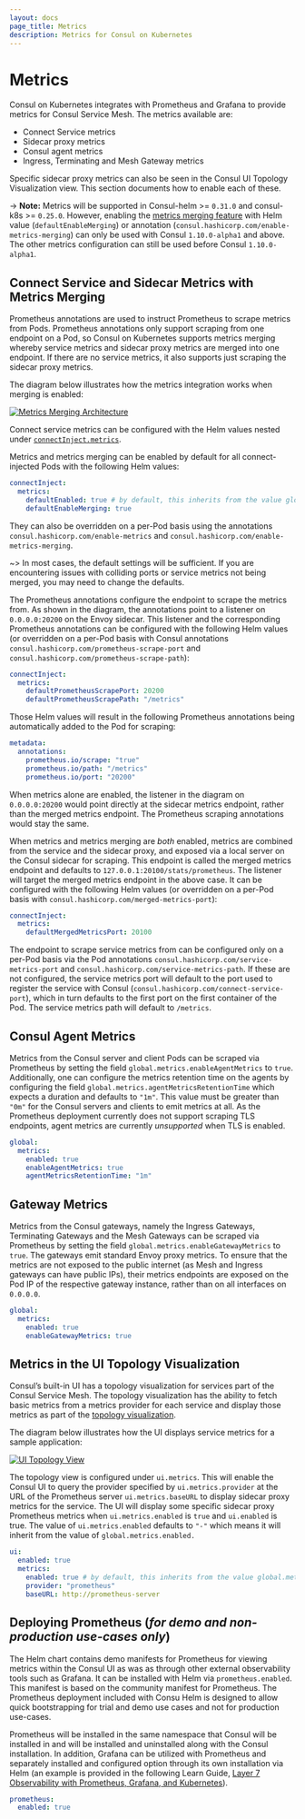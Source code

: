 ```yaml
---
layout: docs
page_title: Metrics
description: Metrics for Consul on Kubernetes
---
```


# Metrics

Consul on Kubernetes integrates with Prometheus and Grafana to provide metrics for Consul Service Mesh. The metrics
available are:

* Connect Service metrics
* Sidecar proxy metrics
* Consul agent metrics
* Ingress, Terminating and Mesh Gateway metrics

Specific sidecar proxy metrics can also be seen in the Consul UI Topology Visualization view. This section documents how to enable each of these.

-> **Note:** Metrics will be supported in Consul-helm >= `0.31.0` and consul-k8s >= `0.25.0`. However, enabling the [metrics merging feature](#connect-service-and-sidecar-metrics-with-metrics-merging) with Helm value (`defaultEnableMerging`) or
annotation (`consul.hashicorp.com/enable-metrics-merging`) can only be used with Consul `1.10.0-alpha1` and above. The
other metrics configuration can still be used before Consul `1.10.0-alpha1`.

## Connect Service and Sidecar Metrics with Metrics Merging

Prometheus annotations are used to instruct Prometheus to scrape metrics from Pods. Prometheus annotations only support
scraping from one endpoint on a Pod, so Consul on Kubernetes supports metrics merging whereby service metrics and
sidecar proxy metrics are merged into one endpoint. If there are no service metrics, it also supports just scraping the
sidecar proxy metrics.

The diagram below illustrates how the metrics integration works when merging is enabled:

[![Metrics Merging Architecture](/img/metrics-arch.png)](/img/metrics-arch.png)

Connect service metrics can be configured with the Helm values nested under [`connectInject.metrics`](/docs/k8s/helm#v-connectinject-metrics).

Metrics and metrics merging can be enabled by default for all connect-injected Pods with the following Helm values:
```yaml
connectInject:
  metrics:
    defaultEnabled: true # by default, this inherits from the value global.metrics.enabled
    defaultEnableMerging: true
```
They can also be overridden on a per-Pod basis using the annotations `consul.hashicorp.com/enable-metrics` and
`consul.hashicorp.com/enable-metrics-merging`.

~> In most cases, the default settings will be sufficient. If you are encountering issues with colliding ports or service
metrics not being merged, you may need to change the defaults.

The Prometheus annotations configure the endpoint to scrape the metrics from. As shown in the diagram, the annotations point to a listener on `0.0.0.0:20200` on the Envoy sidecar. This listener and the corresponding Prometheus annotations can be configured with the following Helm values (or overridden on a per-Pod basis with Consul annotations `consul.hashicorp.com/prometheus-scrape-port` and `consul.hashicorp.com/prometheus-scrape-path`):
```yaml
connectInject:
  metrics:
    defaultPrometheusScrapePort: 20200
    defaultPrometheusScrapePath: "/metrics"
```
Those Helm values will result in the following Prometheus annotations being automatically added to the Pod for scraping:
```yaml
metadata:
  annotations:
    prometheus.io/scrape: "true"
    prometheus.io/path: "/metrics"
    prometheus.io/port: "20200"
```

When metrics alone are enabled, the listener in the diagram on `0.0.0.0:20200` would point directly at the sidecar
metrics endpoint, rather than the merged metrics endpoint. The Prometheus scraping annotations would stay the same.

When metrics and metrics merging are *both* enabled, metrics are combined from the service and the sidecar proxy, and
exposed via a local server on the Consul sidecar for scraping. This endpoint is called the merged metrics endpoint and
defaults to `127.0.0.1:20100/stats/prometheus`. The listener will target the merged metrics endpoint in the above case.
It can be configured with the following Helm values (or overridden on a per-Pod basis with
`consul.hashicorp.com/merged-metrics-port`):
```yaml
connectInject:
  metrics:
    defaultMergedMetricsPort: 20100
```

The endpoint to scrape service metrics from can be configured only on a per-Pod basis via the Pod annotations `consul.hashicorp.com/service-metrics-port` and `consul.hashicorp.com/service-metrics-path`. If these are not configured, the service metrics port will default to the port used to register the service with Consul (`consul.hashicorp.com/connect-service-port`), which in turn defaults to the first port on the first container of the Pod. The service metrics path will default to `/metrics`.

## Consul Agent Metrics

Metrics from the Consul server and client Pods can be scraped via Prometheus by setting the field `global.metrics.enableAgentMetrics` to `true`. Additionally, one can configure the metrics retention time on the agents by configuring
the field `global.metrics.agentMetricsRetentionTime` which expects a duration and defaults to `"1m"`. This value must be greater than `"0m"` for the Consul servers and clients to emit metrics at all. As the Prometheus deployment currently does not support scraping TLS endpoints, agent metrics are currently *unsupported* when TLS is enabled.

```yaml
global:
  metrics:
    enabled: true
    enableAgentMetrics: true
    agentMetricsRetentionTime: "1m"
```

## Gateway Metrics

Metrics from the Consul gateways, namely the Ingress Gateways, Terminating Gateways and the Mesh Gateways can be scraped
via Prometheus by setting the field `global.metrics.enableGatewayMetrics` to `true`. The gateways emit standard Envoy proxy
metrics. To ensure that the metrics are not exposed to the public internet (as Mesh and Ingress gateways can have public
IPs), their metrics endpoints are exposed on the Pod IP of the respective gateway instance, rather than on all
interfaces on `0.0.0.0`.

```yaml
global:
  metrics:
    enabled: true
    enableGatewayMetrics: true
```

## Metrics in the UI Topology Visualization

Consul’s built-in UI has a topology visualization for services part of the Consul Service Mesh. The topology visualization has the ability to fetch basic metrics from a metrics provider for each service and display those metrics as part of the [topology visualization](/docs/connect/observability/ui-visualization).

The diagram below illustrates how the UI displays service metrics for a sample application:

[![UI Topology View](/img/ui-topology.png)](/img/ui-topology.png)

The topology view is configured under `ui.metrics`. This will enable the Consul UI to query the provider specified by
`ui.metrics.provider` at the URL of the Prometheus server `ui.metrics.baseURL` to display sidecar proxy metrics for the
service. The UI will display some specific sidecar proxy Prometheus metrics when `ui.metrics.enabled` is `true` and
`ui.enabled` is true. The value of `ui.metrics.enabled` defaults to `"-"` which means it will inherit from the value of
`global.metrics.enabled.`

```yaml
ui:
  enabled: true
  metrics:
    enabled: true # by default, this inherits from the value global.metrics.enabled
    provider: "prometheus"
    baseURL: http://prometheus-server
```

## Deploying Prometheus (_for demo and non-production use-cases only_)

The Helm chart contains demo manifests for Prometheus for viewing metrics within the Consul UI as was as through other external observability tools such as Grafana. It can be installed with Helm via `prometheus.enabled`. This manifest is based on the community manifest for Prometheus.
The Prometheus deployment included with Consu Helm is designed to allow quick bootstrapping for trial and demo use cases and not for production use-cases.

Prometheus will be installed in the same namespace that Consul will be installed in and will be installed
and uninstalled along with the Consul installation. In addition, Grafana can be utilized with Prometheus and separately installed and configured option through its own installation via Helm (an example is provided in the following Learn Guide, [Layer 7 Observability with Prometheus, Grafana, and Kubernetes](https://learn.hashicorp.com/tutorials/consul/kubernetes-layer7-observability?in=consul/kubernetes)).

```yaml
prometheus:
  enabled: true
```
